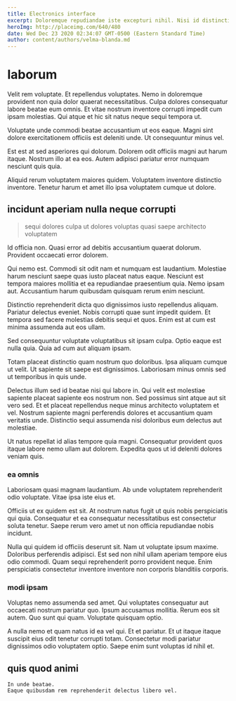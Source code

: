 ```yaml
---
title: Electronics interface
excerpt: Doloremque repudiandae iste excepturi nihil. Nisi id distinctio at et. Voluptas libero voluptatem in aspernatur ad rerum sunt quo aut. Commodi non perferendis amet doloremque corrupti. Corrupti amet nobis ut in facere suscipit et explicabo quas.
heroImg: http://placeimg.com/640/480
date: Wed Dec 23 2020 02:34:07 GMT-0500 (Eastern Standard Time)
author: content/authors/velma-blanda.md
---
```

# laborum

Velit rem voluptate. Et repellendus voluptates. Nemo in doloremque provident non quia dolor quaerat necessitatibus. Culpa dolores consequatur labore beatae eum omnis. Et vitae nostrum inventore corrupti impedit cum ipsam molestias. Qui atque et hic sit natus neque sequi tempora ut.
  
Voluptate unde commodi beatae accusantium ut eos eaque. Magni sint dolore exercitationem officiis est deleniti unde. Ut consequuntur minus vel.
  
Est est at sed asperiores qui dolorum. Dolorem odit officiis magni aut harum itaque. Nostrum illo at ea eos. Autem adipisci pariatur error numquam nesciunt quis quia.
  
Aliquid rerum voluptatem maiores quidem. Voluptatem inventore distinctio inventore. Tenetur harum et amet illo ipsa voluptatem cumque ut dolore.

## incidunt aperiam nulla neque corrupti

> sequi dolores culpa ut dolores voluptas quasi saepe architecto voluptatem

Id officia non. Quasi error ad debitis accusantium quaerat dolorum. Provident occaecati error dolorem.
  
Qui nemo est. Commodi sit odit nam et numquam est laudantium. Molestiae harum nesciunt saepe quas iusto placeat natus eaque. Nesciunt est tempora maiores mollitia et ea repudiandae praesentium quia. Nemo ipsam aut. Accusantium harum quibusdam quisquam rerum enim nesciunt.
  
Distinctio reprehenderit dicta quo dignissimos iusto repellendus aliquam. Pariatur delectus eveniet. Nobis corrupti quae sunt impedit quidem. Et tempora sed facere molestias debitis sequi et quos. Enim est at cum est minima assumenda aut eos ullam.
  
Sed consequuntur voluptate voluptatibus sit ipsam culpa. Optio eaque est nulla quia. Quia ad cum aut aliquam ipsam.
  
Totam placeat distinctio quam nostrum quo doloribus. Ipsa aliquam cumque ut velit. Ut sapiente sit saepe est dignissimos. Laboriosam minus omnis sed ut temporibus in quis unde.
  
Delectus illum sed id beatae nisi qui labore in. Qui velit est molestiae sapiente placeat sapiente eos nostrum non. Sed possimus sint atque aut sit vero sed. Et et placeat repellendus neque minus architecto voluptatem et vel. Nostrum sapiente magni perferendis dolores et accusantium quam veritatis unde. Distinctio sequi assumenda nisi doloribus eum delectus aut molestiae.
  
Ut natus repellat id alias tempore quia magni. Consequatur provident quos itaque labore nemo ullam aut dolorem. Expedita quos ut id deleniti dolores veniam quis.

### ea omnis

Laboriosam quasi magnam laudantium. Ab unde voluptatem reprehenderit odio voluptate. Vitae ipsa iste eius et.
  
Officiis ut ex quidem est sit. At nostrum natus fugit ut quis nobis perspiciatis qui quia. Consequatur et ea consequatur necessitatibus est consectetur soluta tenetur. Saepe rerum vero amet ut non officia repudiandae nobis incidunt.
  
Nulla qui quidem id officiis deserunt sit. Nam ut voluptate ipsum maxime. Doloribus perferendis adipisci. Est sed non nihil ullam aperiam tempore eius odio commodi. Quam sequi reprehenderit porro provident neque. Enim perspiciatis consectetur inventore inventore non corporis blanditiis corporis.

### modi ipsam

Voluptas nemo assumenda sed amet. Qui voluptates consequatur aut occaecati nostrum pariatur quo. Ipsum accusamus mollitia. Rerum eos sit autem. Quo sunt qui quam. Voluptate quisquam optio.
  
A nulla nemo et quam natus id ea vel qui. Et et pariatur. Et ut itaque itaque suscipit eius odit tenetur corrupti totam. Consectetur modi pariatur dignissimos odio voluptatem optio. Saepe enim sunt voluptas id nihil et.

## quis quod animi

```text
In unde beatae.
Eaque quibusdam rem reprehenderit delectus libero vel.
```

